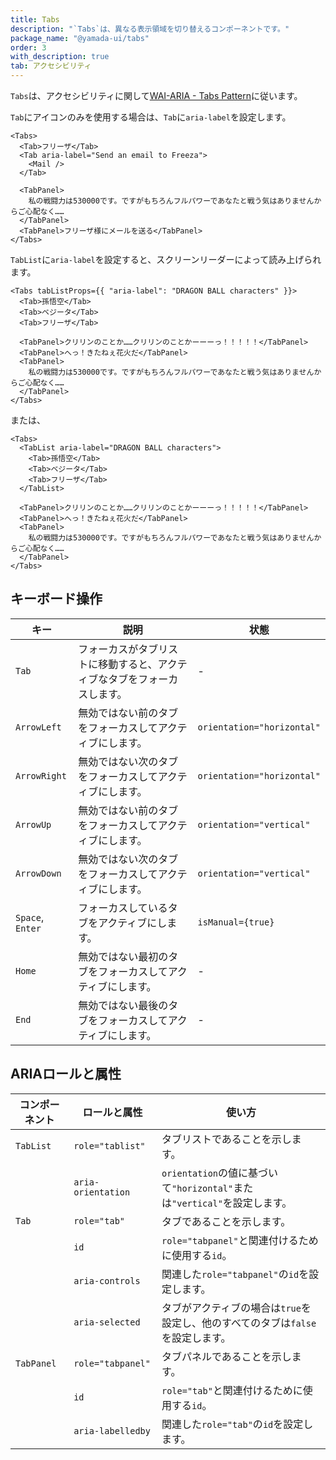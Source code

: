 ```yaml
---
title: Tabs
description: "`Tabs`は、異なる表示領域を切り替えるコンポーネントです。"
package_name: "@yamada-ui/tabs"
order: 3
with_description: true
tab: アクセシビリティ
---
```


`Tabs`は、アクセシビリティに関して[WAI-ARIA - Tabs Pattern](https://www.w3.org/WAI/ARIA/apg/patterns/tabs)に従います。

`Tab`にアイコンのみを使用する場合は、`Tab`に`aria-label`を設定します。

```tsx live=false
<Tabs>
  <Tab>フリーザ</Tab>
  <Tab aria-label="Send an email to Freeza">
    <Mail />
  </Tab>

  <TabPanel>
    私の戦闘力は530000です。ですがもちろんフルパワーであなたと戦う気はありませんからご心配なく……
  </TabPanel>
  <TabPanel>フリーザ様にメールを送る</TabPanel>
</Tabs>
```

`TabList`に`aria-label`を設定すると、スクリーンリーダーによって読み上げられます。

```tsx live=false
<Tabs tabListProps={{ "aria-label": "DRAGON BALL characters" }}>
  <Tab>孫悟空</Tab>
  <Tab>ベジータ</Tab>
  <Tab>フリーザ</Tab>

  <TabPanel>クリリンのことか……クリリンのことかーーーっ！！！！！</TabPanel>
  <TabPanel>へっ！きたねぇ花火だ</TabPanel>
  <TabPanel>
    私の戦闘力は530000です。ですがもちろんフルパワーであなたと戦う気はありませんからご心配なく……
  </TabPanel>
</Tabs>
```

または、

```tsx live=false
<Tabs>
  <TabList aria-label="DRAGON BALL characters">
    <Tab>孫悟空</Tab>
    <Tab>ベジータ</Tab>
    <Tab>フリーザ</Tab>
  </TabList>

  <TabPanel>クリリンのことか……クリリンのことかーーーっ！！！！！</TabPanel>
  <TabPanel>へっ！きたねぇ花火だ</TabPanel>
  <TabPanel>
    私の戦闘力は530000です。ですがもちろんフルパワーであなたと戦う気はありませんからご心配なく……
  </TabPanel>
</Tabs>
```

## キーボード操作

| キー             | 説明                                                                     | 状態                       |
| ---------------- | ------------------------------------------------------------------------ | -------------------------- |
| `Tab`            | フォーカスがタブリストに移動すると、アクティブなタブをフォーカスします。 | -                          |
| `ArrowLeft`      | 無効ではない前のタブをフォーカスしてアクティブにします。                 | `orientation="horizontal"` |
| `ArrowRight`     | 無効ではない次のタブをフォーカスしてアクティブにします。                 | `orientation="horizontal"` |
| `ArrowUp`        | 無効ではない前のタブをフォーカスしてアクティブにします。                 | `orientation="vertical"`   |
| `ArrowDown`      | 無効ではない次のタブをフォーカスしてアクティブにします。                 | `orientation="vertical"`   |
| `Space`, `Enter` | フォーカスしているタブをアクティブにします。                             | `isManual={true}`          |
| `Home`           | 無効ではない最初のタブをフォーカスしてアクティブにします。               | -                          |
| `End`            | 無効ではない最後のタブをフォーカスしてアクティブにします。               | -                          |

## ARIAロールと属性

| コンポーネント | ロールと属性       | 使い方                                                                          |
| -------------- | ------------------ | ------------------------------------------------------------------------------- |
| `TabList`      | `role="tablist"`   | タブリストであることを示します。                                                |
|                | `aria-orientation` | `orientation`の値に基づいて`"horizontal"`または`"vertical"`を設定します。       |
| `Tab`          | `role="tab"`       | タブであることを示します。                                                      |
|                | `id`               | `role="tabpanel"`と関連付けるために使用する`id`。                               |
|                | `aria-controls`    | 関連した`role="tabpanel"`の`id`を設定します。                                   |
|                | `aria-selected`    | タブがアクティブの場合は`true`を設定し、他のすべてのタブは`false`を設定します。 |
| `TabPanel`     | `role="tabpanel"`  | タブパネルであることを示します。                                                |
|                | `id`               | `role="tab"`と関連付けるために使用する`id`。                                    |
|                | `aria-labelledby`  | 関連した`role="tab"`の`id`を設定します。                                        |
